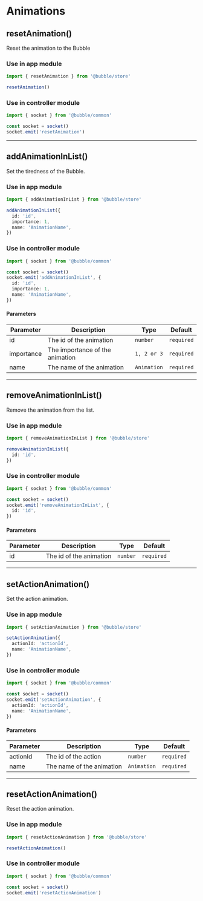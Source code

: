 # Animations

## resetAnimation()

Reset the animation to the Bubble

### Use in app module

```typescript
import { resetAnimation } from '@bubble/store'

resetAnimation()
```

### Use in controller module

```typescript
import { socket } from '@bubble/common'

const socket = socket()
socket.emit('resetAnimation')
```

---

## addAnimationInList()

Set the tiredness of the Bubble.

### Use in app module

```typescript
import { addAnimationInList } from '@bubble/store'

addAnimationInList({
  id: 'id',
  importance: 1,
  name: 'AnimationName',
})
```

### Use in controller module

```typescript
import { socket } from '@bubble/common'

const socket = socket()
socket.emit('addAnimationInList', {
  id: 'id',
  importance: 1,
  name: 'AnimationName',
})
```

#### Parameters

| Parameter  | Description                     | Type        | Default    |
| ---------- | ------------------------------- | ----------- | ---------- |
| id         | The id of the animation         | `number`    | `required` |
| importance | The importance of the animation | `1, 2 or 3` | `required` |
| name       | The name of the animation       | `Animation` | `required` |

---

## removeAnimationInList()

Remove the animation from the list.

### Use in app module

```typescript
import { removeAnimationInList } from '@bubble/store'

removeAnimationInList({
  id: 'id',
})
```

### Use in controller module

```typescript
import { socket } from '@bubble/common'

const socket = socket()
socket.emit('removeAnimationInList', {
  id: 'id',
})
```

#### Parameters

| Parameter | Description             | Type     | Default    |
| --------- | ----------------------- | -------- | ---------- |
| id        | The id of the animation | `number` | `required` |

---

## setActionAnimation()

Set the action animation.

### Use in app module

```typescript
import { setActionAnimation } from '@bubble/store'

setActionAnimation({
  actionId: 'actionId',
  name: 'AnimationName',
})
```

### Use in controller module

```typescript
import { socket } from '@bubble/common'

const socket = socket()
socket.emit('setActionAnimation', {
  actionId: 'actionId',
  name: 'AnimationName',
})
```

#### Parameters

| Parameter | Description               | Type        | Default    |
| --------- | ------------------------- | ----------- | ---------- |
| actionId  | The id of the action      | `number`    | `required` |
| name      | The name of the animation | `Animation` | `required` |

---

## resetActionAnimation()

Reset the action animation.

### Use in app module

```typescript
import { resetActionAnimation } from '@bubble/store'

resetActionAnimation()
```

### Use in controller module

```typescript
import { socket } from '@bubble/common'

const socket = socket()
socket.emit('resetActionAnimation')
```
